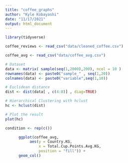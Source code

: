 ```yaml
---
title: "coffee_graphs"
author: "Kyle Kobayashi"
date: "11/17/2021"
output: html_document
---
```


```r
library(tidyverse)
```


```r
coffee_reviews <- read_csv("data/cleaned_coffee.csv")

coffee_avg <- read_csv("data/coffee_avg.csv")

```


```r

# Dataset 
data <- matrix( sample(seq(1,2000),200), ncol = 10 )
rownames(data) <- paste0("sample_" , seq(1,20))
colnames(data) <- paste0("variable",seq(1,10))

# Euclidean distance
dist <- dist(data[ , c(4:8)] , diag=TRUE)

# Hierarchical Clustering with hclust
hc <- hclust(dist)

# Plot the result
plot(hc)

```
```r

condition <- rep(c())

      ggplot(coffee_avg,
           aes(y = Country.KG,
               x = Total.Cup.Points.Avg.KG,
               position = "fill")) +
      geom_col()

```
